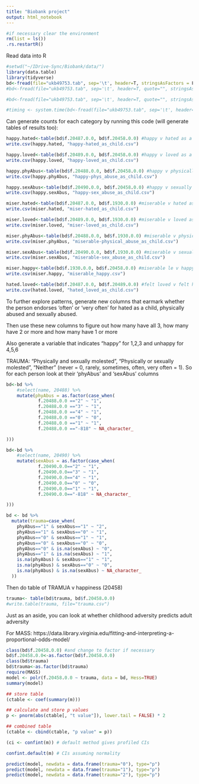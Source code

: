 ```yaml
---
title: "Biobank project"
output: html_notebook
---
```


```r
#if necessary clear the environment
rm(list = ls())
.rs.restartR()
```




Read data into R
```r
#setwd("~/IDrive-Sync/Biobank/data/")
library(data.table)
library(tidyverse)
bd<-fread(file="ukb49753.tab", sep='\t', header=T, stringsAsFactors = F)
#bd<-fread(file="ukb49753.tab", sep='\t', header=T, quote="", stringsAsFactors = F) #In response to: Found and resolved improper quoting out-of-sample. First healed line 84910. If the fields are not quoted (e.g. field separator does not appear within any field), try quote="" to avoid this warning.

#bd<-fread(file="ukb49753.tab", sep='\t', header=T, quote="", stringsAsFactors = F) #In response to: Found and resolved improper quoting out-of-sample. First healed line 84910. If the fields are not quoted (e.g. field separator does not appear within any field), try quote="" to avoid this warning.

#timing <- system.time(bd<-fread(file="ukb49753.tab", sep='\t', header=T, stringsAsFactors = F))
```

Can generate counts for each category by running this code (will generate tables of results too):

```r
happy.hated<-table(bd$f.20487.0.0, bd$f.20458.0.0) #happy v hated as a child
write.csv(happy.hated, "happy-hated_as_child.csv")

happy.loved<-table(bd$f.20489.0.0, bd$f.20458.0.0) #happy v loved as a child
write.csv(happy.loved, "happy-loved_as_child.csv")

happy.phyAbus<-table(bd$f.20488.0.0, bd$f.20458.0.0) #happy v physically abused as child
write.csv(happy.phyAbus, "happy-phys_abuse_as_child.csv")

happy.sexAbus<-table(bd$f.20490.0.0, bd$f.20458.0.0) #happy v sexually abused as a child
write.csv(happy.sexAbus, "happy-sex_abuse_as_child.csv")

miser.hated<-table(bd$f.20487.0.0, bd$f.1930.0.0) #miserable v hated as a child
write.csv(miser.hated, "miser-hated_as_child.csv")

miser.loved<-table(bd$f.20489.0.0, bd$f.1930.0.0) #miserable v loved as a child
write.csv(miser.loved, "miser-loved_as_child.csv")

miser.phyAbus<-table(bd$f.20488.0.0, bd$f.1930.0.0) #miserable v physically abused as child
write.csv(miser.phyAbus, "miserable-physical_abuse_as_child.csv")

miser.sexAbus<-table(bd$f.20490.0.0, bd$f.1930.0.0) #miserable v sexually abused as a child
write.csv(miser.sexAbus, "miserable-sex_abuse_as_child.csv")

miser.happy<-table(bd$f.1930.0.0, bd$f.20458.0.0) #miserable le v happy
write.csv(miser.happy, "miserable_happy.csv")

hated.loved<-table(bd$f.20487.0.0, bd$f.20489.0.0) #felt loved v felt hated
write.csv(hated.loved, "hated_loved_as_child.csv")
```

To further explore patterns, generate new columns that earmark whether the person endorses 'often' or 'very often' for hated as a child, physically abused and sexually abused.


Then use these new columns to figure out how many have all 3, how many have 2 or more and how many have 1 or more


Also generate a variable that indicates "happy" for 1,2,3 and unhappy for 4,5,6


TRAUMA: "Physically and sexually molested", "Physically or sexually molested", "Neither" (never = 0, rarely, sometimes, often, very often = 1). So for each person look at their 'phyAbus' and 'sexAbus' columns

```r
bd<-bd %>% 
	#select(name, 20488) %>%
	mutate(phyAbus = as.factor(case_when(
			f.20488.0.0 =="2" ~ "1",
			f.20488.0.0 =="3" ~ "1",
			f.20488.0.0 =="4" ~ "1",
			f.20488.0.0 =="0" ~ "0",
			f.20488.0.0 =="1" ~ "1",
			f.20488.0.0 =="-818" ~ NA_character_

)))
```


```r
bd<-bd %>% 
	#select(name, 20490) %>%
	mutate(sexAbus = as.factor(case_when(
			f.20490.0.0=="2" ~ "1",
			f.20490.0.0=="3" ~ "1",
			f.20490.0.0=="4" ~ "1",
			f.20490.0.0=="0" ~ "0",
			f.20490.0.0=="1" ~ "1",
			f.20490.0.0=="-818" ~ NA_character_

)))
```


```r
bd <- bd %>%
  mutate(trauma=case_when(
    phyAbus=="1" & sexAbus=="1" ~ "2",
    phyAbus=="1" & sexAbus=="0" ~ "1",
    phyAbus=="0" & sexAbus=="1" ~ "1",
    phyAbus=="0" & sexAbus=="0" ~ "0",
    phyAbus=="0" & is.na(sexAbus) ~ "0",
    phyAbus=="1" & is.na(sexAbus) ~ "1",
    is.na(phyAbus) & sexAbus=="1" ~ "1",
    is.na(phyAbus) & sexAbus=="0" ~ "0",
    is.na(phyAbus) & is.na(sexAbus) ~ NA_character_
  ))
```


Then do table of TRAMUA v happiness (20458)

```r
trauma<- table(bd$trauma, bd$f.20458.0.0)
#write.table(trauma, file="trauma.csv")
```


Just as an aside, you can look at whether childhood adversity predicts adult adversity

For MASS: https://data.library.virginia.edu/fitting-and-interpreting-a-proportional-odds-model/

```r
class(bd$f.20458.0.0) #and change to factor if necessary
bd$f.20458.0.0<-as.factor(bd$f.20458.0.0)
class(bd$trauma)
bd$trauma<-as.factor(bd$trauma)
require(MASS)
model <- polr(f.20458.0.0 ~ trauma, data = bd, Hess=TRUE)
summary(model)

```


```r
## store table
(ctable <- coef(summary(m)))
```


```r
## calculate and store p values
p <- pnorm(abs(ctable[, "t value"]), lower.tail = FALSE) * 2

## combined table
(ctable <- cbind(ctable, "p value" = p))
```





```r
(ci <- confint(m)) # default method gives profiled CIs
```


```r
confint.default(m) # CIs assuming normality
```


```r
predict(model, newdata = data.frame(trauma="0"), type="p")
predict(model, newdata = data.frame(trauma="1"), type="p")
predict(model, newdata = data.frame(trauma="2"), type="p")

```

